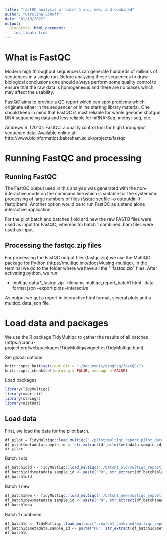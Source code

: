 ```yaml
---
title: "fastQC analysis of batch 1 old, new, and combined"
author: "Caroline Lohoff"
date: "01/10/2022"
output:
  BiocStyle::html_document:
    toc_float: true
---
```


# What is FastQC
Modern high throughput sequencers can generate hundreds of millions of sequences in a single run. Before analyzing these sequences to draw biological conclusions one should always perform some quality control to ensure that the raw data is homogeneous and there are no biases which may affect the usability.

FastQC aims to provide a QC report which can spot problems which originate either in the sequencer or in the starting library material. One should keep in mind that FastQC is most reliable for whole genome shotgun DNA sequencing data and less reliable for mRNA-Seq, methyl-seq, etc. 

Andrews S. (2010). FastQC: a quality control tool for high throughput sequence data. Available online at: http://www.bioinformatics.babraham.ac.uk/projects/fastqc

# Running FastQC and processing

## Running FastQC
The FastQC output used in this analysis was generated with the non-interactive mode on the command line which is suitable for the systematic processing of large numbers of files (fastqc seqfile -o outputdir -f fastq|bam). Another option would be to run FastQC as a stand alone interactive application.

For the pilot batch and batches 1 old and new the raw FASTQ files were used as input for FastQC, whereas for batch 1 combined .bam files were used as input.

## Processing the fastqc.zip files

For processing the FastQC output files (fastqc.zip) we use the MultiQC package for Python (https://multiqc.info/docs/#using-multiqc).
In the terminal we go to the folder where we have all the "_fastqc.zip" files. After activating python, we run:

* multiqc data/*_fastqc.zip --filename multiqc_report_batch1.html --data-format json --export plots --interactive 

As output we get a report in interactive html format, several plots and a multiqc_data.json file.


# Load data and packages
We use the R package TidyMultiqc to gather the results of all batches (https://cran.r-project.org/web/packages/TidyMultiqc/vignettes/TidyMultiqc.html).

Set global options
```r
knitr::opts_knit$set(root.dir = "~/Documents/drugSeq/fastQC/")
knitr::opts_chunk$set(warning = FALSE, message = FALSE)
```

Load packages
```r
library(TidyMultiqc)
library(magrittr)
library(stringr)
library(HistDat)
```

## Load data
First, we load the data for the pilot batch.
```r
df_pilot = TidyMultiqc::load_multiqc("./pilot/multiqc_report_pilot_data/multiqc_data.json")
df_pilot$metadata.sample_id <- str_extract(df_pilot$metadata.sample_id, "(?<=lane1).*(?=_)")  # make names shorter
df_pilot
```

Batch 1 old
```r
df_batch1old <- TidyMultiqc::load_multiqc("./batch1_old/multiqc_report_batch1old_data/multiqc_data.json")
df_batch1old$metadata.sample_id <- paste("P0", str_extract(df_batch1old$metadata.sample_id, "(?<=P0).*(?=_)"), sep="")
df_batch1old
```

Batch 1 new
```r
df_batch1new <- TidyMultiqc::load_multiqc("./batch1_new/multiqc_report_batch1new_data/multiqc_data.json")
df_batch1new$metadata.sample_id <- paste("P0", str_extract(df_batch1new$metadata.sample_id, "(?<=P0).*(?=_)"), sep="")
df_batch1new
```

Batch 1 combined
```r
df_batch1c <- TidyMultiqc::load_multiqc("./batch1_combined/multiqc_report_batch1c_data/multiqc_data.json")
df_batch1c$metadata.sample_id <- paste("P0", str_extract(df_batch1c$metadata.sample_id, "(?<=P0).*(?=_)"), sep="")
df_batch1c
```

